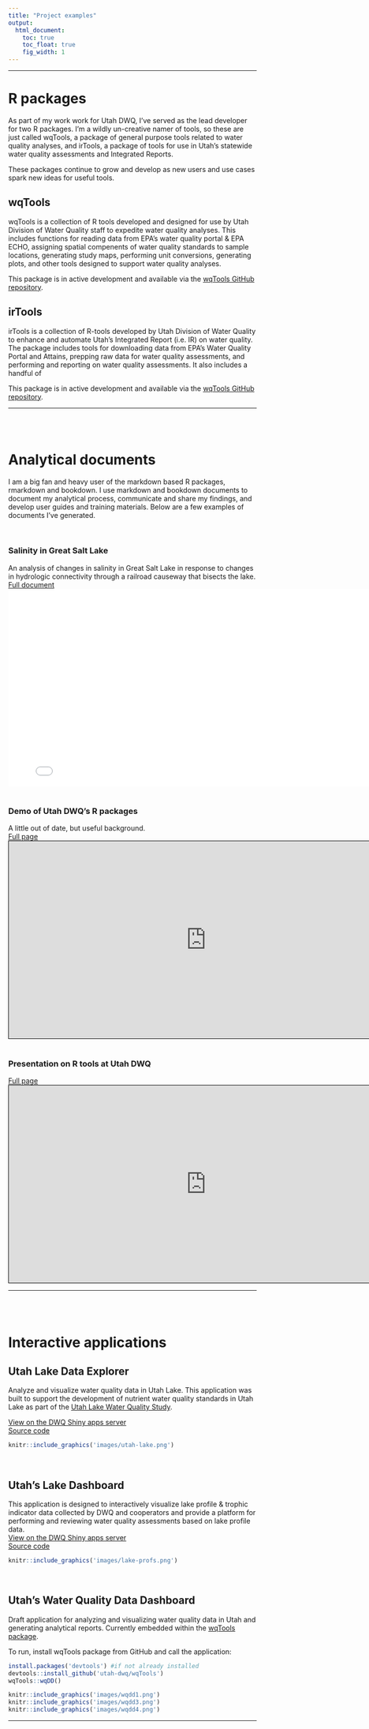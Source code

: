 ```yaml
---
title: "Project examples"
output:
  html_document:
    toc: true  
    toc_float: true
    fig_width: 1
---
```


----

# R packages
As part of my work work for Utah DWQ, I've served as the lead developer for two R packages. I'm a wildly un-creative namer of tools, so these are just called wqTools, a package 
of general purpose tools related to water quality analyses, and irTools, a package of tools for use in Utah's statewide water quality assessments and Integrated Reports.  
  
These packages continue to grow and develop as new users and use cases spark new ideas for useful tools.  

## wqTools
wqTools is a collection of R tools developed and designed for use by Utah Division of Water Quality staff to expedite water quality analyses. 
This includes functions for reading data from EPA's water quality portal & EPA ECHO, assigning spatial compenents of water quality standards to sample locations, generating 
study maps, performing unit conversions, generating plots, and other tools designed to support water quality analyses.
  
This package is in active development and available via the [wqTools GitHub repository](https://github.com/utah-dwq/wqTools){target="_blank"}.

## irTools
irTools is a collection of R-tools developed by Utah Division of Water Quality to enhance and automate Utah's Integrated Report (i.e. IR) on water quality. 
The package includes tools for downloading data from EPA's Water Quality Portal and Attains, prepping raw data for water quality assessments, 
and performing and reporting on water quality assessments. It also includes a handful of 
  
This package is in active development and available via the [wqTools GitHub repository](https://github.com/utah-dwq/irTools){target="_blank"}.

----

<br>
<br>

# Analytical documents
I am a big fan and heavy user of the markdown based R packages, rmarkdown and bookdown. I use markdown and bookdown documents to document my analytical process, communicate and share my findings, and develop user guides and training materials. 
Below are a few examples of documents I've generated.

<br>

### Salinity in Great Salt Lake
An analysis of changes in salinity in Great Salt Lake in response to changes in hydrologic connectivity through a railroad causeway that bisects the lake.  
[Full document](https://bookdown.org/jakevl/gsl-sac1-figs/){target="_blank"}
<iframe src="figures/gsl_sal_ts.html" style="height:400px;width:800px;border: none"></iframe>  
<br>

### Demo of Utah DWQ's R packages
A little out of date, but useful background.  
[Full page](https://bookdown.org/jakevl/utah-dwq-demo/){target="_blank"}
<iframe src="https://bookdown.org/jakevl/utah-dwq-demo/" style="height:400px;width:800px;border:  1px solid black"></iframe>  
<br>

### Presentation on R tools at Utah DWQ
[Full page](https://bookdown.org/jakevl/utah-dwq-open-source/){target="_blank"}
<iframe src="https://bookdown.org/jakevl/utah-dwq-open-source" style="height:400px;width:800px;border:  1px solid black"></iframe>  

----

<br>
<br>

# Interactive applications

## Utah Lake Data Explorer
Analyze and visualize water quality data in Utah Lake. This application was built to support the development of nutrient water quality standards in Utah Lake as part of the 
[Utah Lake Water Quality Study](https://deq.utah.gov/water-quality/utah-lake-water-quality-study).  
  
[View on the DWQ Shiny apps server](https://udwq.shinyapps.io/UtahLakeDataExplorer/){target="_blank"}  
[Source code](https://github.com/utah-dwq/UtahLakeDataExplorer){target="_blank"}  

```r
knitr::include_graphics('images/utah-lake.png')
```
<br>

## Utah's Lake Dashboard
This application is designed to interactively visualize lake profile & trophic indicator data collected by DWQ and cooperators and provide a platform for performing and 
reviewing water quality assessments based on lake profile data.  
[View on the DWQ Shiny apps server](https://udwq.shinyapps.io/lakedashboard/){target="_blank"}  
[Source code](https://github.com/utah-dwq/irTools/tree/master/inst/lakeDashboard)
```r
knitr::include_graphics('images/lake-profs.png')
```
<br>

## Utah's Water Quality Data Dashboard
Draft application for analyzing and visualizing water quality data in Utah and generating analytical reports. Currently embedded within the [wqTools package](https://github.com/utah-dwq/wqTools).  
  
To run, install wqTools package from GitHub and call the application:
``` r
install.packages('devtools') #if not already installed
devtools::install_github('utah-dwq/wqTools')
wqTools::wqDD()
```

```r
knitr::include_graphics('images/wqdd1.png')
knitr::include_graphics('images/wqdd3.png')
knitr::include_graphics('images/wqdd4.png')
```

----





